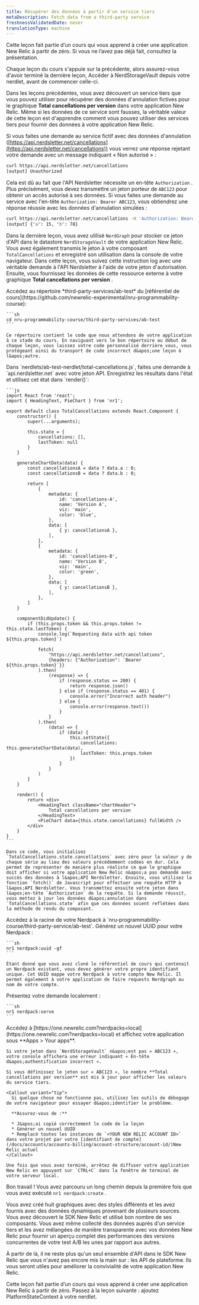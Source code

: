 ```yaml
---
title: Récupérer des données à partir d'un service tiers
metaDescription: Fetch data from a third-party service
freshnessValidatedDate: never
translationType: machine
---
```


<Callout variant="tip">
  Cette leçon fait partie d’un cours qui vous apprend à créer une application New Relic à partir de zéro. Si vous ne l’avez pas déjà fait, consultez la présentation.

  Chaque leçon du cours s&apos;appuie sur la précédente, alors assurez-vous d&apos;avoir terminé la dernière leçon, Accéder à NerdStorageVault depuis votre nerdlet, avant de commencer celle-ci.
</Callout>

Dans les leçons précédentes, vous avez découvert un service tiers que vous pouvez utiliser pour récupérer des données d&apos;annulation fictives pour le graphique **Total cancellations per version** dans votre application New Relic. Même si les données de ce service sont fausses, la véritable valeur de cette leçon est d&apos;apprendre comment vous pouvez utiliser des services tiers pour fournir des données à votre application New Relic.

Si vous faites une demande au service fictif avec des données d&apos;annulation ([https://api.nerdsletter.net/cancellations](https://api.nerdsletter.net/cancellations)) vous verrez une réponse rejetant votre demande avec un message indiquant « Non autorisé » :

```sh
curl https://api.nerdsletter.net/cancellations
[output] Unauthorized
```

Cela est dû au fait que l&apos;API Nerdsletter nécessite un en-tête `Authorization` . Plus précisément, vous devez transmettre un jeton porteur de `ABC123` pour obtenir un accès autorisé à ses données. Si vous faites une demande au service avec l&apos;en-tête `Authorization: Bearer ABC123`, vous obtiendrez une réponse réussie avec les données d&apos;annulation simulées :

```sh
curl https://api.nerdsletter.net/cancellations -H 'Authorization: Bearer ABC123'
[output] {"a": 15, "b": 78}
```

Dans la dernière leçon, vous avez utilisé `NerdGraph` pour stocker ce jeton d&apos;API dans le datastore `NerdStorageVault` de votre application New Relic. Vous avez également transmis le jeton à votre composant `TotalCancellations` et enregistré son utilisation dans la console de votre navigateur. Dans cette leçon, vous suivez cette instruction log avec une véritable demande à l&apos;API Nerdsletter à l&apos;aide de votre jeton d&apos;autorisation. Ensuite, vous fournissez les données de cette ressource externe à votre graphique **Total cancellations per version** .

<Steps>
  <Step>
    Accédez au répertoire *third-party-services/ab-test* du [référentiel de cours](https://github.com/newrelic-experimental/nru-programmability-course):

    ```sh
    cd nru-programmability-course/third-party-services/ab-test
    ```

    Ce répertoire contient le code que nous attendons de votre application à ce stade du cours. En naviguant vers le bon répertoire au début de chaque leçon, vous laissez votre code personnalisé derrière vous, vous protégeant ainsi du transport de code incorrect d&apos;une leçon à l&apos;autre.
  </Step>

  <Step>
    Dans `nerdlets/ab-test-nerdlet/total-cancellations.js`, faites une demande à `api.nerdsletter.net` avec votre jeton API. Enregistrez les résultats dans l&apos;état et utilisez cet état dans `render()`:

    ```js
    import React from 'react';
    import { HeadingText, PieChart } from 'nr1';

    export default class TotalCancellations extends React.Component {
        constructor() {
            super(...arguments);

            this.state = {
                cancellations: [],
                lastToken: null
            }
        }

        generateChartData(data) {
            const cancellationsA = data ? data.a : 0;
            const cancellationsB = data ? data.b : 0;

            return [
                {
                    metadata: {
                        id: 'cancellations-A',
                        name: 'Version A',
                        viz: 'main',
                        color: 'blue',
                    },
                    data: [
                        { y: cancellationsA },
                    ],
                },
                {
                    metadata: {
                        id: 'cancellations-B',
                        name: 'Version B',
                        viz: 'main',
                        color: 'green',
                    },
                    data: [
                        { y: cancellationsB },
                    ],
                },
            ]
        }

        componentDidUpdate() {
            if (this.props.token && this.props.token != this.state.lastToken) {
                console.log(`Requesting data with api token ${this.props.token}`)

                fetch(
                    "https://api.nerdsletter.net/cancellations",
                    {headers: {"Authorization": `Bearer ${this.props.token}`}}
                ).then(
                    (response) => {
                        if (response.status == 200) {
                            return response.json()
                        } else if (response.status == 401) {
                            console.error("Incorrect auth header")
                        } else {
                            console.error(response.text())
                        }
                    }
                ).then(
                    (data) => {
                        if (data) {
                            this.setState({
                                cancellations: this.generateChartData(data),
                                lastToken: this.props.token
                            })
                        }
                    }
                )
            }
        }

        render() {
            return <div>
                <HeadingText className="chartHeader">
                    Total cancellations per version
                </HeadingText>
                <PieChart data={this.state.cancellations} fullWidth />
            </div>
        }
    }
    ```

    Dans ce code, vous initialisez `TotalCancellations.state.cancellations` avec zéro pour la valeur y de chaque série au lieu des valeurs précédemment codées en dur. Cela permet de représenter de manière plus réaliste ce que le graphique doit afficher si votre application New Relic n&apos;a pas demandé avec succès des données à l&apos;API Nerdsletter. Ensuite, vous utilisez la fonction `fetch()` de Javascript pour effectuer une requête HTTP à l&apos;API Nerdsletter. Vous transmettez ensuite votre jeton dans l&apos;en-tête `Authorization` de la requête. Si la demande réussit, vous mettez à jour les données d&apos;annulation dans `TotalCancellations.state` afin que ces données soient reflétées dans la méthode de rendu du composant.
  </Step>

  <Step>
    Accédez à la racine de votre Nerdpack à `nru-programmability-course/third-party-service/ab-test`.
  </Step>

  <Step>
    Générez un nouvel UUID pour votre Nerdpack :

    ```sh
    nr1 nerdpack:uuid -gf
    ```

    Étant donné que vous avez cloné le référentiel de cours qui contenait un Nerdpack existant, vous devez générer votre propre identifiant unique. Cet UUID mappe votre Nerdpack à votre compte New Relic. Il permet également à votre application de faire requests Nerdgraph au nom de votre compte.
  </Step>

  <Step>
    Présentez votre demande localement :

    ```sh
    nr1 nerdpack:serve
    ```
  </Step>

  <Step>
    Accédez à [https://one.newrelic.com?nerdpacks=local](https://one.newrelic.com?nerdpacks=local) et affichez votre application sous **Apps &gt; Your apps**.

    Si votre jeton dans `NerdStorageVault` n&apos;est pas « ABC123 », votre console affichera une erreur indiquant « En-tête d&apos;authentification incorrect ».

    Si vous définissez le jeton sur « ABC123 », le nombre **Total cancellations per version** est mis à jour pour afficher les valeurs du service tiers.

    <Callout variant="tip">
      Si quelque chose ne fonctionne pas, utilisez les outils de débogage de votre navigateur pour essayer d&apos;identifier le problème.

      **Assurez-vous de :**

      * J&apos;ai copié correctement le code de la leçon
      * Générer un nouvel UUID
      * Remplacé toutes les instances de `<YOUR NEW RELIC ACCOUNT ID>` dans votre projet par votre [identifiant de compte](/docs/accounts/accounts-billing/account-structure/account-id/)New Relic actuel
    </Callout>

    Une fois que vous avez terminé, arrêtez de diffuser votre application New Relic en appuyant sur `CTRL+C` dans la fenêtre de terminal de votre serveur local.
  </Step>
</Steps>

Bon travail ! Vous avez parcouru un long chemin depuis la première fois que vous avez exécuté `nr1 nerdpack:create` .

Vous avez créé huit graphiques avec des styles différents et les avez fournis avec des données dynamiques provenant de plusieurs sources. Vous avez découvert le SDK New Relic et utilisé bon nombre de ses composants. Vous avez même collecté des données auprès d&apos;un service tiers et les avez mélangées de manière transparente avec vos données New Relic pour fournir un aperçu complet des performances des versions concurrentes de votre test A/B les unes par rapport aux autres.

À partir de là, il ne reste plus qu&apos;un seul ensemble d&apos;API dans le SDK New Relic que vous n&apos;avez pas encore mis la main sur : les API de plateforme. Ils vous seront utiles pour améliorer la convivialité de votre application New Relic.

<Callout variant="tip">
  Cette leçon fait partie d’un cours qui vous apprend à créer une application New Relic à partir de zéro. Passez à la leçon suivante : ajoutez PlatformStateContext à votre nerdlet.
</Callout>